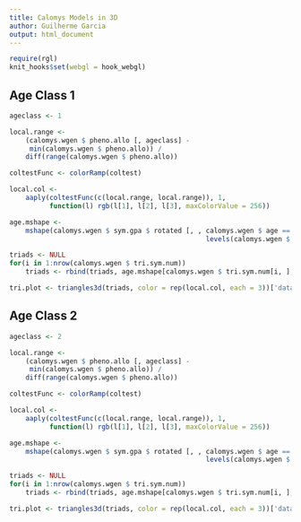 ```yaml
---
title: Calomys Models in 3D
author: Guilherme Garcia
output: html_document
---
```


```r
require(rgl)
knit_hooks$set(webgl = hook_webgl)
```

## Age Class 1

```r
ageclass <- 1

local.range <-
    (calomys.wgen $ pheno.allo [, ageclass] -
     min(calomys.wgen $ pheno.allo)) /
    diff(range(calomys.wgen $ pheno.allo))

coltestFunc <- colorRamp(coltest)

local.col <-
    aaply(coltestFunc(c(local.range, local.range)), 1,
          function(l) rgb(l[1], l[2], l[3], maxColorValue = 256))

age.mshape <-
    mshape(calomys.wgen $ sym.gpa $ rotated [, , calomys.wgen $ age ==
                                                 levels(calomys.wgen $ age)[ageclass]])

triads <- NULL
for(i in 1:nrow(calomys.wgen $ tri.sym.num))
    triads <- rbind(triads, age.mshape[calomys.wgen $ tri.sym.num[i, ], ])

tri.plot <- triangles3d(triads, color = rep(local.col, each = 3))['data']
```

## Age Class 2

```r
ageclass <- 2

local.range <-
    (calomys.wgen $ pheno.allo [, ageclass] -
     min(calomys.wgen $ pheno.allo)) /
    diff(range(calomys.wgen $ pheno.allo))

coltestFunc <- colorRamp(coltest)

local.col <-
    aaply(coltestFunc(c(local.range, local.range)), 1,
          function(l) rgb(l[1], l[2], l[3], maxColorValue = 256))

age.mshape <-
    mshape(calomys.wgen $ sym.gpa $ rotated [, , calomys.wgen $ age ==
                                                 levels(calomys.wgen $ age)[ageclass]])

triads <- NULL
for(i in 1:nrow(calomys.wgen $ tri.sym.num))
    triads <- rbind(triads, age.mshape[calomys.wgen $ tri.sym.num[i, ], ])

tri.plot <- triangles3d(triads, color = rep(local.col, each = 3))['data']
```
